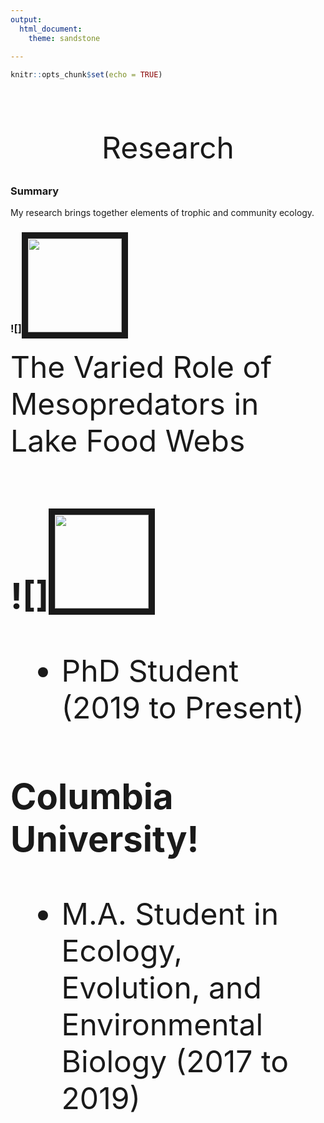 ---
output: 
  html_document:
    theme: sandstone
  
---


  
```{r setup, include=FALSE}
knitr::opts_chunk$set(echo = TRUE)
```



  



<br>
<br>
<br>


<p align="center">
<font size = "20"> Research </font> 
</p>



## {.tabset .tabset-fade .tabset-pills} 

### Summary

My research brings together elements of trophic and community ecology. 

### ![]<img src="NRD.jpg" style="border:10px solid; margin-right: 20px" width="150px"> 


<font size = 10> The Varied Role of Mesopredators in Lake Food Webs </p>


### ![]<img src="lionfish.jpg" style="border:10px solid; margin-right: 20px" width="150px">

- PhD Student (2019 to Present)

### Columbia University!

- M.A. Student in Ecology, Evolution, and Environmental Biology (2017 to 2019)

</p>


